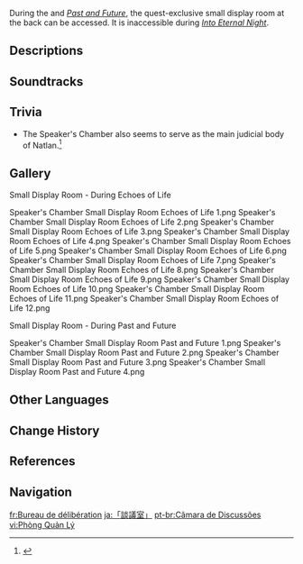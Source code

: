 {{Location Infobox
|image        = <gallery>
Speaker's Chamber.png|In-game
Point of Interest Speaker's Chamber Map Location.png|Map
</gallery>
|type         = Point of Interest
|type2        = Instance
|icon         = Icon Speaker's Chamber.png
|region       = Natlan
|area         = Basin of Unnumbered Flames
|subarea      = Stadium of the Sacred Flame
|poi          = Stadium of the Sacred Flame: Temple of Pax
}}
{{Location Intro}}

During the {{Quest|Echoes of Life}} and ''[[Past and Future]]'', the quest-exclusive small display room at the back can be accessed. It is inaccessible during ''[[Into Eternal Night]]''.
<!--
==Points of Interest==
{{Locations by Category Table|type=Points of Interest}}

==Quests==
{{Quests by Category List|{{subst:#titleparts:{{subst:PAGENAME}}}} Quests|heo=1}}
--><!--
==NPCs==

--><!--
==Interactables==
===Interactable Name===
{{Dialogue Start}}
:''':''' {{tx}}
{{Dialogue End}}
-->
==Descriptions==
{{Description|A watchtower-like building located in a corner of the [[Stadium of the Sacred Flame]]. The [[Pyro Archon]] presides over this body, which coordinates the various affairs of the Stadium and the six major tribes. Ancient tradition dictates that the tribal chiefs must gather by the flame here at regular intervals, and negotiate business without reservation under the Pyro Archon's watchful eye.|[[Map]] description}}

==Soundtracks==
{{Soundtracks by Category Table|type=location}}
<!--
==Lore==
-->

==Trivia==
* The Speaker's Chamber also seems to serve as the main judicial body of Natlan.<ref>{{Ref/Quest|The Case of the Crafting Bench}}</ref>

==Gallery==
;Small Display Room - During Echoes of Life
<gallery>
Speaker's Chamber Small Display Room Echoes of Life 1.png
Speaker's Chamber Small Display Room Echoes of Life 2.png
Speaker's Chamber Small Display Room Echoes of Life 3.png
Speaker's Chamber Small Display Room Echoes of Life 4.png
Speaker's Chamber Small Display Room Echoes of Life 5.png
Speaker's Chamber Small Display Room Echoes of Life 6.png
Speaker's Chamber Small Display Room Echoes of Life 7.png
Speaker's Chamber Small Display Room Echoes of Life 8.png
Speaker's Chamber Small Display Room Echoes of Life 9.png
Speaker's Chamber Small Display Room Echoes of Life 10.png
Speaker's Chamber Small Display Room Echoes of Life 11.png
Speaker's Chamber Small Display Room Echoes of Life 12.png
</gallery>

;Small Display Room - During Past and Future
<gallery>
Speaker's Chamber Small Display Room Past and Future 1.png
Speaker's Chamber Small Display Room Past and Future 2.png
Speaker's Chamber Small Display Room Past and Future 3.png
Speaker's Chamber Small Display Room Past and Future 4.png
</gallery>
<!--
==Video Guides==
{{EVT
|video   = 
|caption = 
}}
-->
==Other Languages==
{{Other Languages
|en       = Speaker's Chamber
|zhs      = 「话事处」
|zhs_rm   = "Huàshì-chù"
|zht      = 「話事處」
|zht_rm   = "Huàshì-chù"
|zh_tl    = "Chief's Office"
|ja       = 「談議室」
|ja_rm    = "Dangi-shitsu"
|ja_tl    = "Discussion Chamber"
|ko       = 「회의소」
|ko_tl    = 
|es       = Cámara Asamblearia
|es_tl    = Assembly Chamber
|fr       = Bureau de délibération
|fr_tl    = Deliberation Office
|ru       = Палата советников
|ru_tl    = Councilors' Chamber
|th       = "ห้องสื่อสาส์น"
|th_rm    = "Hong Sue Saan"
|th_tl    = "Speakers' Deliberation Chamber"
|vi       = Phòng Quản Lý
|vi_tl    = 
|de       = Kammer des Sprechers
|de_tl    = Speaker's Chamber
|id       = Speaker's Chamber
|pt       = Câmara de Discussões
|pt_tl    = 
|tr       = Ateş Konseyi
|tr_tl    = 
|it       = Camera del Consiglio
|it_tl    = Chamber of the Council
}}

==Change History==
{{Change History|5.0}}

==References==
{{Reflist}}

==Navigation==
{{PoI Navbox|Natlan}}

[[fr:Bureau de délibération]]
[[ja:「談議室」]]
[[pt-br:Câmara de Discussões]]
[[vi:Phòng Quản Lý]]